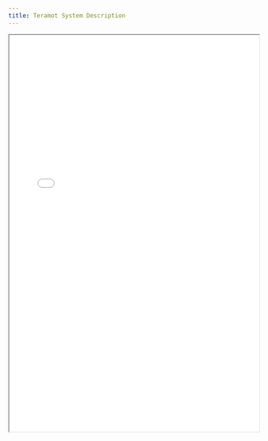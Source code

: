 ```yaml
---
title: Teramot System Description
---
```


<iframe
  src="/files/compliance/transparency/system-description-Teramot.pdf"
  width="100%"
  height="800px"
  style={{ border: '1px solid #ccc', borderRadius: '8px' }}
  title="System Description (Section III)"
/>